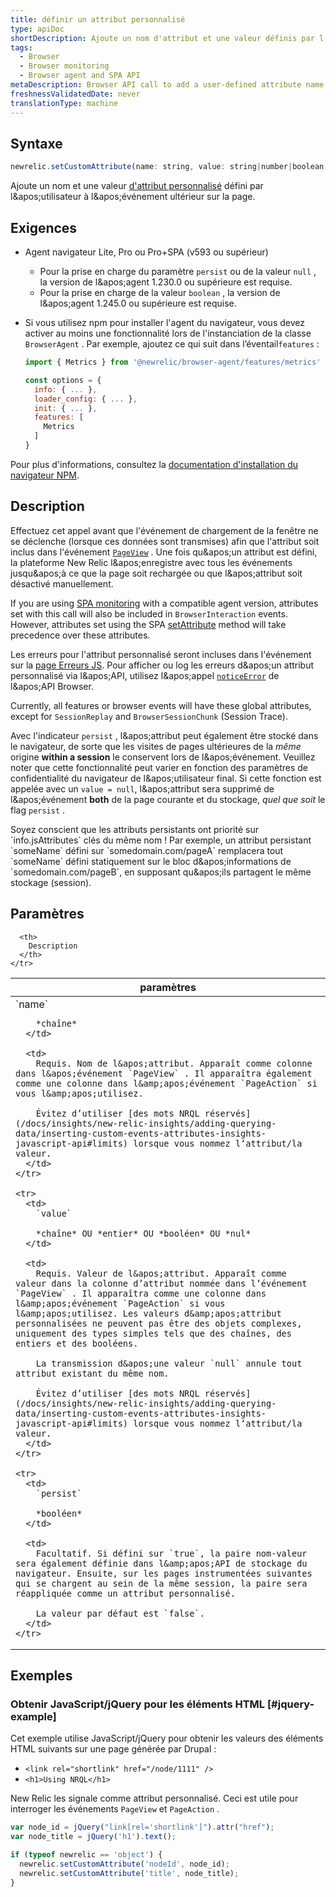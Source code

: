 ```yaml
---
title: définir un attribut personnalisé
type: apiDoc
shortDescription: Ajoute un nom d'attribut et une valeur définis par l'utilisateur à l'événement suivant sur la page.
tags:
  - Browser
  - Browser monitoring
  - Browser agent and SPA API
metaDescription: Browser API call to add a user-defined attribute name and value to subsequent events on the page.
freshnessValidatedDate: never
translationType: machine
---
```


## Syntaxe

```js
newrelic.setCustomAttribute(name: string, value: string|number|boolean|null[, persist: boolean])
```

Ajoute un nom et une valeur [d&apos;attribut personnalisé](/docs/data-apis/custom-data/custom-events/collect-custom-attributes/) défini par l&amp;apos;utilisateur à l&amp;apos;événement ultérieur sur la page.

## Exigences

* Agent navigateur Lite, Pro ou Pro+SPA (v593 ou supérieur)

  * Pour la prise en charge du paramètre `persist` ou de la valeur `null` , la version de l&amp;apos;agent 1.230.0 ou supérieure est requise.
  * Pour la prise en charge de la valeur `boolean` , la version de l&amp;apos;agent 1.245.0 ou supérieure est requise.

* Si vous utilisez npm pour installer l&apos;agent du navigateur, vous devez activer au moins une fonctionnalité lors de l&apos;instanciation de la classe `BrowserAgent` . Par exemple, ajoutez ce qui suit dans l’éventail`features` :

  ```js
  import { Metrics } from '@newrelic/browser-agent/features/metrics'

  const options = {
    info: { ... },
    loader_config: { ... },
    init: { ... },
    features: [
      Metrics
    ]
  }
  ```

Pour plus d&apos;informations, consultez la [documentation d&apos;installation du navigateur NPM](https://www.npmjs.com/package/@newrelic/browser-agent#new-relic-browser-agent).

## Description

Effectuez cet appel avant que l&apos;événement de chargement de la fenêtre ne se déclenche (lorsque ces données sont transmises) afin que l&apos;attribut soit inclus dans l&apos;événement [`PageView`](/docs/insights/explore-data/attributes/browser-default-attributes-insights#browser-attributes-table) . Une fois qu&amp;apos;un attribut est défini, la plateforme New Relic l&amp;apos;enregistre avec tous les événements jusqu&amp;apos;à ce que la page soit rechargée ou que l&amp;apos;attribut soit désactivé manuellement.

If you are using [SPA monitoring](/docs/browser/single-page-app-monitoring/get-started/welcome-single-page-app-monitoring) with a compatible agent version, attributes set with this call will also be included in `BrowserInteraction` events. However, attributes set using the SPA [setAttribute](/docs/browser/new-relic-browser/browser-agent-spa-api/spa-set-attribute) method will take precedence over these attributes.

Les erreurs pour l&apos;attribut personnalisé seront incluses dans l&apos;événement sur la [page Erreurs JS](/docs/browser/new-relic-browser/browser-pro-features/javascript-errors-page-detect-analyze-errors). Pour afficher ou log les erreurs d&amp;apos;un attribut personnalisé via l&amp;apos;API, utilisez l&amp;apos;appel [`noticeError`](/docs/browser/new-relic-browser/browser-agent-spa-api/newrelicnoticeerror-browser-agent-api) de l&amp;apos;API Browser.

Currently, all features or browser events will have these global attributes, except for `SessionReplay` and `BrowserSessionChunk` (Session Trace).

Avec l&apos;indicateur `persist` , l&amp;apos;attribut peut également être stocké dans le navigateur, de sorte que les visites de pages ultérieures de la *même* origine <DNT>**within a session**</DNT> le conservent lors de l&amp;apos;événement. Veuillez noter que cette fonctionnalité peut varier en fonction des paramètres de confidentialité du navigateur de l&amp;apos;utilisateur final. Si cette fonction est appelée avec un `value = null`, l&amp;apos;attribut sera supprimé de l&amp;apos;événement <DNT>**both**</DNT> de la page courante et du stockage, *quel que soit* le flag `persist` .

<Callout variant="important">
  Soyez conscient que les attributs persistants ont priorité sur `info.jsAttributes` clés du même nom ! Par exemple, un attribut persistant `someName` défini sur `somedomain.com/pageA` remplacera tout `someName` défini statiquement sur le bloc d&amp;apos;informations de `somedomain.com/pageB`, en supposant qu&amp;apos;ils partagent le même stockage (session).
</Callout>

## Paramètres

<table>
  <thead>
    <tr>
      <th width="25%">
        paramètres
      </th>

      <th>
        Description
      </th>
    </tr>
  </thead>

  <tbody>
    <tr>
      <td>
        `name`

        *chaîne*
      </td>

      <td>
        Requis. Nom de l&apos;attribut. Apparaît comme colonne dans l&apos;événement `PageView` . Il apparaîtra également comme une colonne dans l&amp;apos;événement `PageAction` si vous l&amp;apos;utilisez.

        Évitez d’utiliser [des mots NRQL réservés](/docs/insights/new-relic-insights/adding-querying-data/inserting-custom-events-attributes-insights-javascript-api#limits) lorsque vous nommez l’attribut/la valeur.
      </td>
    </tr>

    <tr>
      <td>
        `value`

        *chaîne* OU *entier* OU *booléen* OU *nul*
      </td>

      <td>
        Requis. Valeur de l&apos;attribut. Apparaît comme valeur dans la colonne d’attribut nommée dans l’événement `PageView` . Il apparaîtra comme une colonne dans l&amp;apos;événement `PageAction` si vous l&amp;apos;utilisez. Les valeurs d&amp;apos;attribut personnalisées ne peuvent pas être des objets complexes, uniquement des types simples tels que des chaînes, des entiers et des booléens.

        La transmission d&apos;une valeur `null` annule tout attribut existant du même nom.

        Évitez d’utiliser [des mots NRQL réservés](/docs/insights/new-relic-insights/adding-querying-data/inserting-custom-events-attributes-insights-javascript-api#limits) lorsque vous nommez l’attribut/la valeur.
      </td>
    </tr>

    <tr>
      <td>
        `persist`

        *booléen*
      </td>

      <td>
        Facultatif. Si défini sur `true`, la paire nom-valeur sera également définie dans l&amp;apos;API de stockage du navigateur. Ensuite, sur les pages instrumentées suivantes qui se chargent au sein de la même session, la paire sera réappliquée comme un attribut personnalisé.

        La valeur par défaut est `false`.
      </td>
    </tr>
  </tbody>
</table>

## Exemples

### Obtenir JavaScript/jQuery pour les éléments HTML [#jquery-example]

Cet exemple utilise JavaScript/jQuery pour obtenir les valeurs des éléments HTML suivants sur une page générée par Drupal :

* `<link rel="shortlink" href="/node/1111" />`
* `<h1>Using NRQL</h1>`

New Relic les signale comme attribut personnalisé. Ceci est utile pour interroger les événements `PageView` et `PageAction` .

```js
var node_id = jQuery("link[rel='shortlink']").attr("href");
var node_title = jQuery('h1').text();

if (typeof newrelic == 'object') {
  newrelic.setCustomAttribute('nodeId', node_id);
  newrelic.setCustomAttribute('title', node_title);
}
```